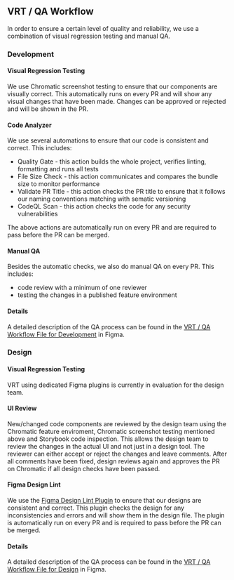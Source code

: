 
<Meta title="Docs/General/Quality Assurance" />

## VRT / QA Workflow

In order to ensure a certain level of quality and reliability, we use a combination of visual regression testing and manual QA.

### Development

#### Visual Regression Testing

We use Chromatic screenshot testing to ensure that our components are visually correct. This automatically runs on every PR and will show any visual changes that have been made. Changes can be approved or rejected and will be shown in the PR.

#### Code Analyzer

We use several automations to ensure that our code is consistent and correct. This includes:

- Quality Gate - this action builds the whole project, verifies linting, formatting and runs all tests
- File Size Check - this action communicates and compares the bundle size to monitor performance
- Validate PR Title - this action checks the PR title to ensure that it follows our naming conventions matching with sematic versioning
- CodeQL Scan - this action checks the code for any security vulnerabilities

The above actions are automatically run on every PR and are required to pass before the PR can be merged.

#### Manual QA

Besides the automatic checks, we also do manual QA on every PR. This includes:

- code review with a minimum of one reviewer
- testing the changes in a published feature environment

#### Details

A detailed description of the QA process can be found in the [VRT / QA Workflow File for Development](https://www.figma.com/file/yg2PKZ0ghndLBAPYm7kbaN/VRT-%2F-QA-Workflow?type=whiteboard&node-id=427-582&t=aJsKurM4wVpfftjE-4) in Figma.

### Design

#### Visual Regression Testing

VRT using dedicated Figma plugins is currently in evaluation for the design team.

#### UI Review

New/changed code components are reviewed by the design team using the Chromatic feature enviroment, Chromatic screenshot testing mentioned above and Storybook code inspection. This allows the design team to review the changes in the actual UI and not just in a design tool. The reviewer can either accept or reject the changes and leave comments. After all comments have been fixed, design reviews again and approves the PR on Chromatic if all design checks have been passed.

#### Figma Design Lint

We use the [Figma Design Lint Plugin](https://www.figma.com/community/plugin/735098356222747486/Figma-Design-Lint) to ensure that our designs are consistent and correct. This plugin checks the design for any inconsistencies and errors and will show them in the design file. The plugin is automatically run on every PR and is required to pass before the PR can be merged.

#### Details

A detailed description of the QA process can be found in the [VRT / QA Workflow File for Design](https://www.figma.com/file/yg2PKZ0ghndLBAPYm7kbaN/VRT-%2F-QA-Workflow?type=whiteboard&node-id=427-1517&t=aJsKurM4wVpfftjE-4) in Figma.
